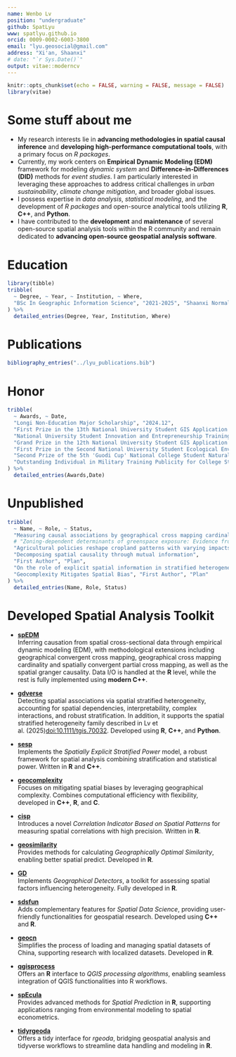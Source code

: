 ```yaml
---
name: Wenbo Lv
position: "undergraduate"
github: SpatLyu
www: spatlyu.github.io
orcid: 0009-0002-6003-3800
email: "lyu.geosocial@gmail.com"
address: "Xi'an, Shaanxi"
# date: "`r Sys.Date()`"
output: vitae::moderncv
---
```


```r
knitr::opts_chunk$set(echo = FALSE, warning = FALSE, message = FALSE)
library(vitae)
```

# Some stuff about me

- My research interests lie in **advancing methodologies in spatial causal inference** and **developing high-performance computational tools**, with a primary focus on *R packages*.
- Currently, my work centers on **Empirical Dynamic Modeling (EDM)** framework for modeling *dynamic system* and **Difference-in-Differences (DID)** methods for *event studies*. I am particularly interested in leveraging these approaches to address critical challenges in *urban sustainability*, *climate change mitigation*, and broader global issues.
- I possess expertise in *data analysis*, *statistical modeling*, and the development of *R packages* and open-source analytical tools utilizing **R**, **C++**, and **Python**.
- I have contributed to the **development** and **maintenance** of several open-source spatial analysis tools within the R community and remain dedicated to **advancing open-source geospatial analysis software**.

# Education

```r
library(tibble)
tribble(
  ~ Degree, ~ Year, ~ Institution, ~ Where,
  "BSc In Geographic Information Science", "2021-2025", "Shaanxi Normal University", "Xi'an, Shaanxi",
) %>%
  detailed_entries(Degree, Year, Institution, Where)
```

# Publications

```r
bibliography_entries("../lyu_publications.bib")
```

# Honor

```r
tribble(
  ~ Awards, ~ Date,
  "Longi Non-Education Major Scholarship", "2024.12",
  "First Prize in the 13th National University Student GIS Application Skills Competition", "2024.11",
  "National University Student Innovation and Entrepreneurship Training Program Qualified Completion", "2024.06",
  "Grand Prize in the 12th National University Student GIS Application Skills Competition", "2023.12",
  "First Prize in the Second National University Student Ecological Environment Management Research Innovation Competition", "2023.11",
  "Second Prize of the 5th 'Guodi Cup' National College Student Natural Resource Science and Technology Competition, China Society of Natural Resources", "2023.12",
  "Outstanding Individual in Military Training Publicity for College Students, Shaanxi Normal University", "2021.10"
) %>%
  detailed_entries(Awards,Date)
```

# Unpublished

```r
tribble(
  ~ Name, ~ Role, ~ Status,
  "Measuring causal associations by geographical cross mapping cardinality", "First Author", "Submitted to IJGIS",
  # "Zoning-dependent determinants of greenspace exposure: Evidence from multi-source remote sensing observations in China","Second Author", "Submitted to IEEE Geoscience and Remote Sensing Letter, currently under review",
  "Agricultural policies reshape cropland patterns with varying impacts - a case of soybeans from Heilongjiang Province", "Third Author", "Submitted to Land Use Policy, currently under review",
  "Decomposing spatial causality through mutual information", 
  "First Author", "Plan",
  "On the role of explicit spatial information in stratified heterogeneity", "First Author", "Plan",
  "Geocomplexity Mitigates Spatial Bias", "First Author", "Plan"
) %>%
  detailed_entries(Name, Role, Status)
```

<!-- # In research -->

<!-- ```{r} -->
<!-- tribble( -->
<!--   ~ Name, ~ Role, ~ Date, ~ Details, -->
<!--   "Extract Urban Spatial Boundaries in Xi'an City Using Deep Learning", "Leader", "", -->
<!--   "Utilized advanced spatial sampling methods and unsupervised algorithms to automatically generate sample sets. Employed geographically weighted neural networks combined with logistic regression to extract urban spatial boundaries" -->
<!-- ) %>% -->
<!--   detailed_entries(Name, Role, Date, Details) -->
<!-- ``` -->

# Developed Spatial Analysis Toolkit

- **[spEDM](https://github.com/stscl/spEDM)**  
  Inferring causation from spatial cross-sectional data through empirical dynamic modeling (EDM), with methodological extensions including geographical convergent cross mapping, geographical cross mapping cardinality and spatially convergent partial cross mapping, as well as the spatial granger causality. Data I/O is handled at the **R** level, while the rest is fully implemented using **modern C++**. 

- **[gdverse](https://github.com/stscl/gdverse)**  
  Detecting spatial associations via spatial stratified heterogeneity, accounting for spatial dependencies, interpretability, complex interactions, and robust stratification. In addition, it supports the spatial stratified heterogeneity family described in Lv et al. (2025)<doi:10.1111/tgis.70032>. Developed using **R**, **C++**, and **Python**.  

- **[sesp](https://github.com/stscl/sesp)**  
  Implements the *Spatially Explicit Stratified Power* model, a robust framework for spatial analysis combining stratification and statistical power. Written in **R** and **C++**.  

- **[geocomplexity](https://github.com/ausgis/geocomplexity)**  
  Focuses on mitigating spatial biases by leveraging geographical complexity. Combines computational efficiency with flexibility, developed in **C++**, **R**, and **C**.  

- **[cisp](https://github.com/stscl/cisp)**  
  Introduces a novel *Correlation Indicator Based on Spatial Patterns* for measuring spatial correlations with high precision. Written in **R**.  

- **[geosimilarity](https://github.com/ausgis/geosimilarity)**  
  Provides methods for calculating *Geographically Optimal Similarity*, enabling better spatial predict. Developed in **R**.  

- **[GD](https://github.com/ausgis/GD)**  
  Implements *Geographical Detectors*, a toolkit for assessing spatial factors influencing heterogeneity. Fully developed in **R**.  

- **[sdsfun](https://github.com/stscl/sdsfun)**  
  Adds complementary features for *Spatial Data Science*, providing user-friendly functionalities for geospatial research. Developed using **C++** and **R**.  

- **[geocn](https://github.com/stscl/geocn)**  
  Simplifies the process of loading and managing spatial datasets of China, supporting research with localized datasets. Developed in **R**.  

- **[qgisprocess](https://github.com/r-spatial/qgisprocess)**  
  Offers an **R** interface to *QGIS processing algorithms*, enabling seamless integration of QGIS functionalities into R workflows.  

- **[spEcula](https://github.com/SpatLyu/spEcula)**  
  Provides advanced methods for *Spatial Prediction* in **R**, supporting applications ranging from environmental modeling to spatial econometrics.  

- **[tidyrgeoda](https://github.com/SpatLyu/tidyrgeoda)**  
  Offers a tidy interface for *rgeoda*, bridging geospatial analysis and tidyverse workflows to streamline data handling and modeling in **R**.  